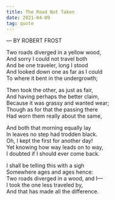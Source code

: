 ```yaml
---
title: The Road Not Taken
date: 2021-04-09
tag: quote
---
```


— BY ROBERT FROST

Two roads diverged in a yellow wood,\
And sorry I could not travel both\
And be one traveler, long I stood\
And looked down one as far as I could\
To where it bent in the undergrowth;

Then took the other, as just as fair,\
And having perhaps the better claim,\
Because it was grassy and wanted wear;\
Though as for that the passing there\
Had worn them really about the same,

And both that morning equally lay\
In leaves no step had trodden black.\
Oh, I kept the first for another day!\
Yet knowing how way leads on to way,\
I doubted if I should ever come back.

I shall be telling this with a sigh\
Somewhere ages and ages hence:\
Two roads diverged in a wood, and I—\
I took the one less traveled by,\
And that has made all the difference.
